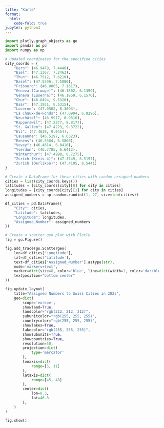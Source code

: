 ```yaml
---
title: "Karte"
format:
  html:
    code-fold: true
jupyter: python3
---
```


```python
import plotly.graph_objects as go
import pandas as pd
import numpy as np

# Updated coordinates for the specified cities
city_coords = {
    "Bern": (46.9479, 7.4446),
    "Biel": (47.1367, 7.2463),
    "Thun": (46.7512, 7.6210),
    "Basel": (47.5596, 7.5886),
    "Fribourg": (46.8065, 7.1617),
    "Geneva (Carouge)": (46.1802, 6.1399),
    "Geneva (Luserna)": (46.1859, 6.1576),
    "Chur": (46.8494, 9.5320),
    "Baar": (47.1951, 8.5315),
    "Lucerne": (47.0502, 8.3093),
    "La Chaux-de-Fonds": (47.0994, 6.8296),
    "Neuchâtel": (46.9917, 6.9310),
    "Rapperswil": (47.2277, 8.8177),
    "St. Gallen": (47.4223, 9.3722),
    "Wil": (47.4639, 9.0454),
    "Lausanne": (46.5197, 6.6323),
    "Renens": (46.5384, 6.5806),
    "Vevey": (46.4614, 6.8410),
    "Yverdon": (46.7785, 6.6412),
    "Winterthur": (47.4998, 8.7275),
    "Zurich (Kreis 4)": (47.3749, 8.5197),
    "Zurich (Oerlikon)": (47.4105, 8.5441)
}

# Create a DataFrame for these cities with random assigned numbers
cities = list(city_coords.keys())
latitudes = [city_coords[city][0] for city in cities]
longitudes = [city_coords[city][1] for city in cities]
assigned_numbers = np.random.randint(1, 27, size=len(cities))

df_cities = pd.DataFrame({
    "City": cities,
    "Latitude": latitudes,
    "Longitude": longitudes,
    "Assigned_Number": assigned_numbers
})

# Create a scatter geo plot with Plotly
fig = go.Figure()

fig.add_trace(go.Scattergeo(
    lon=df_cities['Longitude'],
    lat=df_cities['Latitude'],
    text=df_cities['Assigned_Number'].astype(str),
    mode='markers+text',
    marker=dict(size=8, color='blue', line=dict(width=1, color='darkblue')),
    textposition="bottom center"
))

fig.update_layout(
    title="Assigned Numbers to Swiss Cities in 2023",
    geo=dict(
        scope='europe',
        showland=True,
        landcolor="rgb(212, 212, 212)",
        subunitcolor="rgb(255, 255, 255)",
        countrycolor="rgb(255, 255, 255)",
        showlakes=True,
        lakecolor="rgb(255, 255, 255)",
        showsubunits=True,
        showcountries=True,
        resolution=50,
        projection=dict(
            type='mercator'
        ),
        lonaxis=dict(
            range=[5, 11]
        ),
        lataxis=dict(
            range=[45, 48]
        ),
        center=dict(
            lon=8.3,
            lat=46.8
        ),
    )
)

fig.show()
```